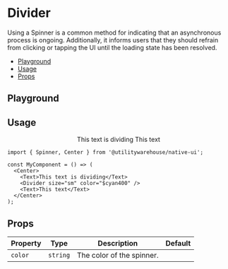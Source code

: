 
<Meta of={Stories} />

<BackToTopButton />

<ViewFigmaButton url="https://www.figma.com/design/3RY3OvLA88yZksRjOfjQJm/UW-App-UI?node-id=2367-3815" />

# Divider

Using a Spinner is a common method for indicating that an asynchronous process is ongoing. Additionally, it informs users that they should refrain from clicking or tapping the UI until the loading state has been resolved.

- [Playground](#playground)
- [Usage](#usage)
- [Props](#props)

## Playground

<Primary />

<Controls />

## Usage

<Canvas>
  <NativeUIProvider>
    <Center>
      <Text>This text is dividing</Text>
      <Divider size="sm" color="$cyan400" />
      <Text>This text</Text>
    </Center>
  </NativeUIProvider>
</Canvas>

```tsx
import { Spinner, Center } from '@utilitywarehouse/native-ui';

const MyComponent = () => (
  <Center>
    <Text>This text is dividing</Text>
    <Divider size="sm" color="$cyan400" />
    <Text>This text</Text>
  </Center>
);
```

## Props

| Property | Type     | Description               | Default |
| -------- | -------- | ------------------------- | ------- |
| `color`  | `string` | The color of the spinner. |         |
